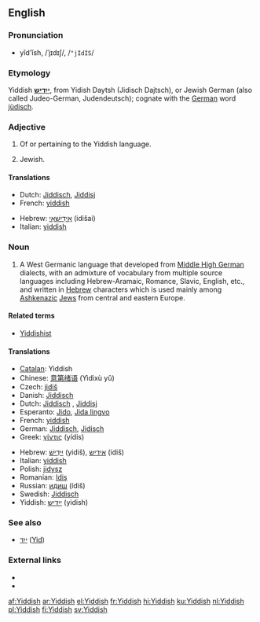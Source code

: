 {{interwiktionary|code=yi}}
==English==
{{wikipedia}}

===Pronunciation===
* yĭd'ĭsh, /ˈjɪdɪʃ/, /<tt>"jIdIS</tt>/

===Etymology===
Yiddish '''[[ייִדיש]]''', from Yidish Daytsh (Jidisch Dajtsch), or Jewish German (also called Judeo-German, Judendeutsch); cognate with the [[German]] word [[jüdisch]].

===Adjective===
{{en-adj}}

# Of or pertaining to the Yiddish language.
# {{informal}} Jewish.

====Translations====
{{trans-top|of or pertaining to the Yiddish language}}
* Dutch: [[Jiddisch]], [[Jiddisj]]
* French: [[yiddish]] {{m|f}}
{{trans-mid}}
* Hebrew: [[אידישאי|אִידִישָׁאִי]] (idišai)
* Italian: [[yiddish]] {{m}}
{{trans-bottom}}

{{trans-top|Jewish}}
{{trans-mid}}
{{trans-bottom}}

===Noun===
{{en-noun|-}}

# A West Germanic language that developed from [[Middle High German]] dialects, with an admixture of vocabulary from multiple source languages including Hebrew-Aramaic, Romance, Slavic, English, etc., and written in [[Hebrew]] characters which is used mainly among [[Ashkenazi]]c [[Jew]]s from central and eastern Europe.

====Related terms====
* [[Yiddishist]]

====Translations====
{{top}}
* [[Catalan]]: Yiddish
* Chinese: [[意第绪语]] (Yìdìxù yǔ)
* Czech: [[jidiš]] {{m}}
* Danish: [[Jiddisch]]
* Dutch: [[Jiddisch]] {{n}}, [[Jiddisj]] {{n}}
* Esperanto: [[Jido]], [[Jida lingvo]]
* French: [[yiddish]] {{m}}
* German: [[Jiddisch]], [[Jidisch]]
* Greek: [[γίντις]] (yídis)
{{mid}}
* Hebrew: [[יידיש|יִידִישׁ]] (yidiš), [[אידיש]] (idiš)
* Italian: [[yiddish]] {{m}}
* Polish: [[jidysz]] {{m}}
* Romanian: [[Idiş]]
* Russian: [[идиш]] (ídiš) {{m}}
* Swedish: [[Jiddisch]]
* Yiddish: [[ייִדיש]] (yidish)
{{bottom}}

===See also===
* [[ייִד]] ([[Jew|Yid]]) {{m}}

===External links===
* {{ethnologue|lang=Eastern Yiddish|code=ydd}}
* {{ethnologue|lang=Western Yiddish|code=yih}}

[[af:Yiddish]]
[[ar:Yiddish]]
[[el:Yiddish]]
[[fr:Yiddish]]
[[hi:Yiddish]]
[[ku:Yiddish]]
[[nl:Yiddish]]
[[pl:Yiddish]]
[[fi:Yiddish]]
[[sv:Yiddish]]